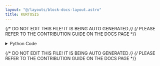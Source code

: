 ```yaml
---
layout: "@/layouts/block-docs-layout.astro"
title: KURTOSIS
---
```


{/* DO NOT EDIT THIS FILE! IT IS BEING AUTO GENERATED */}
{/* PLEASE REFER TO THE CONTRIBUTION GUIDE ON THE DOCS PAGE */}


<PythonDocsDisplay docstring={docstring} />

<details>
<summary>Python Code</summary>

```python
from flojoy import OrderedPair, flojoy, Matrix, Scalar
import numpy as np
from collections import namedtuple
from typing import Literal

import scipy.stats


@flojoy
def KURTOSIS(
    default: OrderedPair | Matrix,
    axis: int = 0,
    fisher: bool = True,
    bias: bool = True,
    nan_policy: str = "propagate",
    keepdims: bool = False,
) -> OrderedPair | Matrix | Scalar:
    """The KURTOSIS node is based on a numpy or scipy function.

    The description of that function is as follows:

        Compute the kurtosis (Fisher or Pearson) of a dataset.

        Kurtosis is the fourth central moment divided by the square of the variance.
        If Fisher's definition is used, then 3.0 is subtracted from the result to give 0.0 for a normal distribution.

        If bias is False then the kurtosis is calculated using k statistics to eliminate bias coming from biased moment estimators

        Use `kurtosistest` to see if result is close enough to normal.

    Parameters
    ----------
    a : array
        Data for which the kurtosis is calculated.
    axis : int or None, default: 0
        If an int, the axis of the input along which to compute the statistic.
        The statistic of each axis-slice (e.g. row) of the input will appear in a
        corresponding element of the output.
        If None, the input will be raveled before computing the statistic.
    fisher : bool, optional
        If True, Fisher's definition is used (normal ==> 0.0).
        If False, Pearson's definition is used (normal ==> 3.0).
    bias : bool, optional
        If False, then the calculations are corrected for statistical bias.
    nan_policy : {'propagate', 'omit', 'raise'}
        Defines how to handle input NaNs.
        - propagate : if a NaN is present in the axis slice (e.g. row) along
        which the  statistic is computed, the corresponding entry of the output will be NaN.
        - omit : NaNs will be omitted when performing the calculation.
        If insufficient data remains in the axis slice along which the
        statistic is computed, the corresponding entry of the output will be NaN.
        - raise : if a NaN is present, a ValueError will be raised.
    keepdims : bool, default: False
        If this is set to True, the axes which are reduced are left
        in the result as dimensions with size one. With this option,
        the result will broadcast correctly against the input array.

    Returns
    -------
    DataContainer
        type 'ordered pair', 'scalar', or 'matrix'
    """

    result = scipy.stats.kurtosis(
        a=default.y,
        axis=axis,
        fisher=fisher,
        bias=bias,
        nan_policy=nan_policy,
        keepdims=keepdims,
    )

    if isinstance(result, np.ndarray):
        result = OrderedPair(x=default.x, y=result)
    else:
        assert isinstance(
            result, np.number | float | int
        ), f"Expected np.number, float or int for result, got {type(result)}"
        result = Scalar(c=float(result))

    return result

```

[Find this Flojoy Block on GitHub](https://github.com/flojoy-ai/blocks/blob/main/blocks/SCIPY/STATS/KURTOSIS/KURTOSIS.py)

</details>

{/* DO NOT EDIT THIS FILE! IT IS BEING AUTO GENERATED */}
{/* PLEASE REFER TO THE CONTRIBUTION GUIDE ON THE DOCS PAGE */}
